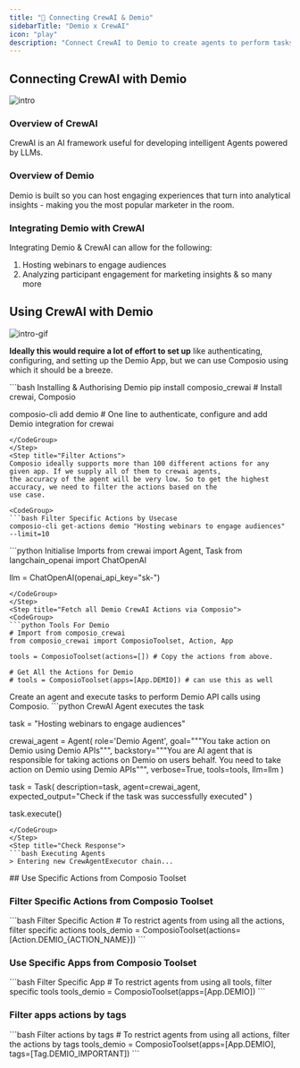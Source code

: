 ```yaml
---
title: "🚀 Connecting CrewAI & Demio"
sidebarTitle: "Demio x CrewAI"
icon: "play"
description: "Connect CrewAI to Demio to create agents to perform tasks using natural language"
---
```


## Connecting CrewAI with Demio
![intro](/media/intro.jpg)

### Overview of CrewAI

CrewAI is an AI framework useful for developing intelligent Agents powered by LLMs.

### Overview of Demio

Demio is built so you can host engaging experiences that turn into analytical insights - making you the most popular marketer in the room.

### Integrating Demio with CrewAI

Integrating Demio & CrewAI can allow for the following:

1. Hosting webinars to engage audiences
2. Analyzing participant engagement for marketing insights
& so many more

## Using CrewAI with Demio
![intro-gif](/media/intro.gif)
<Steps>
<Step title="Setting Up the Environment">

**Ideally this would require a lot of effort to set up** like authenticating, configuring, and setting up the Demio App, but we can use Composio using which it should be a breeze.

<CodeGroup>
```bash Installing & Authorising Demio
pip install composio_crewai # Install crewai, Composio 

composio-cli add demio # One line to authenticate, configure and add Demio integration for crewai
```
</CodeGroup>
</Step>
<Step title="Filter Actions">
Composio ideally supports more than 100 different actions for any given app. If we supply all of them to crewai agents, 
the accuracy of the agent will be very low. So to get the highest accuracy, we need to filter the actions based on the 
use case.

<CodeGroup>
```bash Filter Specific Actions by Usecase
composio-cli get-actions demio "Hosting webinars to engage audiences" --limit=10
```
</CodeGroup>

</Step>
<Step title="Import Base Packages">

<CodeGroup>
```python Initialise Imports
from crewai import Agent, Task
from langchain_openai import ChatOpenAI

llm = ChatOpenAI(openai_api_key="sk-<OPENAI KEY>")
```
</CodeGroup>
</Step>
<Step title="Fetch all Demio CrewAI Actions via Composio">
<CodeGroup>
```python Tools For Demio
# Import from composio_crewai
from composio_crewai import ComposioToolset, Action, App

tools = ComposioToolset(actions=[]) # Copy the actions from above. 

# Get All the Actions for Demio
# tools = ComposioToolset(apps=[App.DEMIO]) # can use this as well
```
</CodeGroup>
</Step>
<Step title="Execute the Agent">
Create an agent and execute tasks to perform Demio API calls using Composio. 
<CodeGroup>
```python CrewAI Agent executes the task

task = "Hosting webinars to engage audiences"

crewai_agent = Agent(
    role='Demio Agent',
    goal="""You take action on Demio using Demio APIs""",
    backstory="""You are AI agent that is responsible for taking actions on Demio on users behalf. You need to take action on Demio using Demio APIs""",
    verbose=True,
    tools=tools,
    llm=llm
)

task = Task(
    description=task,
    agent=crewai_agent,
    expected_output="Check if the task was successfully executed"
)

task.execute()
```
</CodeGroup>
</Step>
<Step title="Check Response">
```bash Executing Agents
> Entering new CrewAgentExecutor chain...
```
</Step>
</Steps>
## Use Specific Actions from Composio Toolset

### Filter Specific Actions from Composio Toolset

<CodeGroup>
```bash Filter Specific Action
# To restrict agents from using all the actions, filter specific actions
tools_demio = ComposioToolset(actions=[Action.DEMIO_{ACTION_NAME}])
```
</CodeGroup>

### Use Specific Apps from Composio Toolset
<CodeGroup>
```bash Filter Specific App
# To restrict agents from using all tools, filter specific tools
tools_demio = ComposioToolset(apps=[App.DEMIO])
```
</CodeGroup>

### Filter apps actions by tags 
<CodeGroup>
```bash Filter actions by tags
# To restrict agents from using all actions, filter the actions by tags
tools_demio = ComposioToolset(apps=[App.DEMIO], tags=[Tag.DEMIO_IMPORTANT])
```
</CodeGroup>